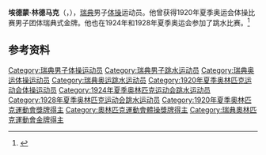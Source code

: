 {{NoteTA|G1=Sports}}
'''埃德蒙·林德马克'''（{{lang-sv|Edmund Lindmark}}，{{bd|1894年|7月6日|1968年|2月11日}}），[[瑞典|瑞典]]男子[[体操|体操]]运动员。他曾获得1920年夏季奥运会体操比赛男子团体瑞典式金牌。他也在1924年和1928年夏季奥运会参加了跳水比赛。<ref>{{Cite web|title=Edmund LINDMARK|url=https://www.olympic.org/edmund-lindmark|accessdate=2021-03-21|work=International Olympic Committee|archive-date=2017-11-16|archive-url=https://web.archive.org/web/20171116041222/https://www.olympic.org/Edmund-Lindmark|dead-url=no}}</ref>

== 参考资料 ==
{{reflist}}

{{Authority control}}
{{DEFAULTSORT:Lindmark, Edmund}}
[[Category:瑞典男子体操运动员|Category:瑞典男子体操运动员]]
[[Category:瑞典男子跳水运动员|Category:瑞典男子跳水运动员]]
[[Category:瑞典奥运体操运动员|Category:瑞典奥运体操运动员]]
[[Category:瑞典奥运跳水运动员|Category:瑞典奥运跳水运动员]]
[[Category:1920年夏季奥林匹克运动会体操运动员|Category:1920年夏季奥林匹克运动会体操运动员]]
[[Category:1924年夏季奥林匹克运动会跳水运动员|Category:1924年夏季奥林匹克运动会跳水运动员]]
[[Category:1928年夏季奥林匹克运动会跳水运动员|Category:1928年夏季奥林匹克运动会跳水运动员]]
[[Category:1920年夏季奧林匹克運動會獎牌得主|Category:1920年夏季奧林匹克運動會獎牌得主]]
[[Category:奧林匹克運動會體操獎牌得主|Category:奧林匹克運動會體操獎牌得主]]
[[Category:瑞典奧林匹克運動會金牌得主|Category:瑞典奧林匹克運動會金牌得主]]